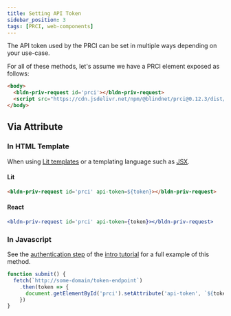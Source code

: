 ```yaml
---
title: Setting API Token
sidebar_position: 3
tags: [PRCI, web-components]
---
```


The API token used by the PRCI can be set in multiple ways depending on your use-case.

For all of these methods, let's assume we have a PRCI element exposed as follows:

```html
<body>
  <bldn-priv-request id='prci'></bldn-priv-request>
  <script src="https://cdn.jsdelivr.net/npm/@blindnet/prci@0.12.3/dist/index.all.min.js" type="module"></script>
</body>
```

## Via Attribute

### In HTML Template

When using [Lit templates](https://lit.dev/docs/templates/overview/) or a templating language such as [JSX](https://reactjs.org/docs/introducing-jsx.html).

#### Lit

```html
<bldn-priv-request id='prci' api-token=${token}></bldn-priv-request>
```

#### React

```jsx
<bldn-priv-request id='prci' api-token={token}></bldn-priv-request>
```

### In Javascript

See the [authentication step](/docs/tutorials/intro/authentication) of the [intro tutorial](/docs/tutorials/intro) for a full example of this method.

```js
function submit() {
  fetch(`http://some-domain/token-endpoint`)
    .then(token => {
      document.getElementById('prci').setAttribute('api-token', `${token}`)
    })
}
```